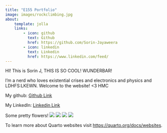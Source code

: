 ```yaml
---
title: "E155 Portfolio"
image: images/rockclimbing.jpg
about: 
    template: jolla
    links: 
        - icon: github
          text: Github
          href: https://github.com/Sorin-Jayaweera
        - icon: linkedin
          text: Linkedin
          href: https://www.linkedin.com/feed/
---
```


HI! This is Sorin J, THIS IS SO COOL! WUNDERBAR!

I'm a nerd who loves existential crises and electronics and physics and LDHFS:LKEWN. Welcome to the website! <3 HMC


My github:
[Github Link](https://github.com/Sorin-Jayaweera?tab=repositories)

My LinkedIn:
[Linkedin Link](https://www.linkedin.com/feed/)

Some pretty flowers!
![](images/flowers.jpg)
![](images/flowers2.jpg)
![](images/flowers3.jpg)
![](images/cactus.jpg)


To learn more about Quarto websites visit <https://quarto.org/docs/websites>.
